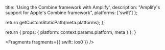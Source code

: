 
  title: 'Using the Combine framework with Amplify',
  description: "Amplify's support for Apple's Combine framework",
  platforms: ['swift']
};

  return getCustomStaticPath(meta.platforms);
};

  return {
    props: {
      platform: context.params.platform,
      meta
    }
  };
}


<Fragments fragments={{ swift: ios0 }} />

